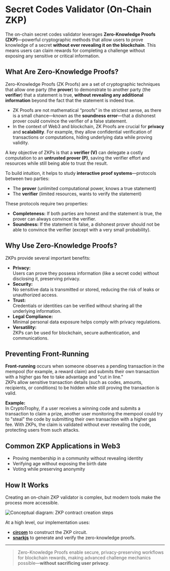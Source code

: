 # Secret Codes Validator (On-Chain ZKP)

The on-chain secret codes validator leverages **Zero-Knowledge Proofs (ZKP)**—powerful cryptographic methods that allow users to prove knowledge of a secret **without ever revealing it on the blockchain**. This means users can claim rewards for completing a challenge without exposing any sensitive or critical information.

## What Are Zero-Knowledge Proofs?

Zero-Knowledge Proofs (ZK Proofs) are a set of cryptographic techniques that allow one party (the **prover**) to demonstrate to another party (the **verifier**) that a statement is true, **without revealing any additional information** beyond the fact that the statement is indeed true.

- ZK Proofs are not mathematical “proofs” in the strictest sense, as there is a small chance—known as the **soundness error**—that a dishonest prover could convince the verifier of a false statement.
- In the context of Web3 and blockchain, ZK Proofs are crucial for **privacy** and **scalability**. For example, they allow confidential verification of transactions or computations, hiding underlying data while proving validity.

A key objective of ZKPs is that a **verifier (V)** can delegate a costly computation to an **untrusted prover (P)**, saving the verifier effort and resources while still being able to trust the result.

To build intuition, it helps to study **interactive proof systems**—protocols between two parties:
- The **prover** (unlimited computational power, knows a true statement)
- The **verifier** (limited resources, wants to verify the statement)

These protocols require two properties:
- **Completeness:** If both parties are honest and the statement is true, the prover can always convince the verifier.
- **Soundness:** If the statement is false, a dishonest prover should not be able to convince the verifier (except with a very small probability).

## Why Use Zero-Knowledge Proofs?

ZKPs provide several important benefits:

- **Privacy:**  
  Users can prove they possess information (like a secret code) without disclosing it, preserving privacy.
- **Security:**  
  No sensitive data is transmitted or stored, reducing the risk of leaks or unauthorized access.
- **Trust:**  
  Credentials or identities can be verified without sharing all the underlying information.
- **Legal Compliance:**  
  Minimal personal data exposure helps comply with privacy regulations.
- **Versatility:**  
  ZKPs can be used for blockchain, secure authentication, and communications.

## Preventing Front-Running

**Front-running** occurs when someone observes a pending transaction in the mempool (for example, a reward claim) and submits their own transaction with a higher gas fee to take advantage and "cut in line."  
ZKPs allow sensitive transaction details (such as codes, amounts, recipients, or conditions) to be hidden while still proving the transaction is valid.

**Example:**  
In CryptoTrophy, if a user receives a winning code and submits a transaction to claim a prize, another user monitoring the mempool could try to "steal" the code by submitting their own transaction with a higher gas fee. With ZKPs, the claim is validated without ever revealing the code, protecting users from such attacks.

## Common ZKP Applications in Web3

- Proving membership in a community without revealing identity
- Verifying age without exposing the birth date
- Voting while preserving anonymity

## How It Works

Creating an on-chain ZKP validator is complex, but modern tools make the process more accessible.

![Conceptual diagram: ZKP contract creation steps](/images/secretCodesZKP.webp)

At a high level, our implementation uses:
- [**circom**](https://docs.circom.io/) to construct the ZKP circuit.
- [**snarkjs**](https://github.com/iden3/snarkjs) to generate and verify the zero-knowledge proofs.


---

> Zero-Knowledge Proofs enable secure, privacy-preserving workflows for blockchain rewards, making advanced challenge mechanics possible—**without sacrificing user privacy**.
